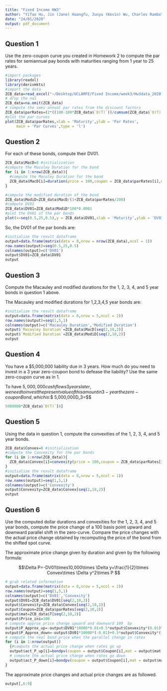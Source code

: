```yaml
---
title: "Fixed Income HW3"
author: "YiTao Hu, Jin (Jane) Huangfu, Junyu (Kevin) Wu, Charles Rambo"
date: "24/01/2020"
output: pdf_document
---
```


## Question 1
Use the zero-coupon curve you created in Homework 2 to compute the par rates for semiannual pay bonds with maturities ranging from 1 year to 25 years.
```r
#import packages
library(readxl)
library(derivmkts)
#import the data
ZCB_data=read_excel("~/Desktop/UCLAMFE/Fixed Income/week3/Hw3data_2020.xlsx")
# drop the nas 
ZCB_data=na.omit(ZCB_data)
# compute the semi-annual par rates from the discount factors
ZCB_data$parRates=(2*((100-100*ZCB_data$`D(T)`))/cumsum(ZCB_data$`D(T)`))
#plot the par curves
plot(ZCB_data$parRates,xlab = 'Maturity',ylab = 'Par Rates',
     main = 'Par Curves',type = 'l')
```

## Question 2
For each of these bonds, compute their DV01.
```r
ZCB_data$MacD=0 #initialization
#compute the Maculey Duration for the bond
for (i in 1:nrow(ZCB_data)){
  #compute the Maculey Duration for the bond
  ZCB_data$MacD[i]=duration(price = 100,coupon = ZCB_data$parRates[i],mat = ZCB_data$T[i],principal = 100,freq = 2,modified = F)
}

#compute the modified duration of the bond
ZCB_data$ModiD=ZCB_data$MacD/(1+ZCB_data$parRates/200)
#compute DV01
ZCB_data$DV01=ZCB_data$ModiD*100*0.0001
#plot the DVO1 of the par bonds
plot(x=seq(0.5,25,0.5),y = ZCB_data$DV01,xlab = 'Maturity',ylab = 'DVO1',main = 'DVO1 of par bonds',type='l')
```
So, the DV01 of the par bonds are:
```r
#initialize the result dataframe
output=data.frame(matrix(data = 0,nrow = nrow(ZCB_data),ncol = 1))
row.names(output)=seq(0.5,25,0.5)
colnames(output)=c('DV01')
output$DV01=ZCB_data$DV01
output
```

## Question 3
Compute the Macauley and modified durations for the 1, 2, 3, 4, and 5 year bonds in question 1 above.

The Macauley and modified durations for 1,2,3,4,5 year bonds are:
```r
#initialize the result dataframe
output=data.frame(matrix(data = 0,nrow = 5,ncol = 2))
row.names(output)=seq(1,5,1)
colnames(output)=c('Macauley Duration','Modified Duration')
output$`Macauley Duration`=ZCB_data$MacD[seq(2,10,2)]
output$`Modified Duration`=ZCB_data$ModiD[seq(2,10,2)]
output
```

## Question 4
You have a $5,000,000 liability due in 3 years. How much do you need to invest in a 3 year zero-coupon bond to defease the liability? Use the same zero-coupon curve as in 1.

To have $5,000,000 cash flows 3 years later, we need to invest the present value of this amount in 3-year the zero-coupon Bond, which is:
$$ 5,000,000\times D_3=$$
```r
5000000*ZCB_data$`D(T)`[6]
```


## Question 5
 Using the data in question 1, compute the convexities of the 1, 2, 3, 4, and 5 year bonds.

```r
ZCB_data$Convex=0 #initialization
#compute the Convexity for the par bonds
for (i in 1:nrow(ZCB_data)){
  ZCB_data$Convex[i]=convexity(price = 100,coupon = ZCB_data$parRates[i],mat = ZCB_data$T[i],principal = 100,freq = 2)
}
#initialize the result dataframe
output=data.frame(matrix(data = 0,nrow = 5,ncol = 1))
row.names(output)=seq(1,5,1)
colnames(output)=c('Convexity')
output$Convexity=ZCB_data$Convex[seq(2,10,2)]
output
```

## Question 6
Use the computed dollar durations and convexities for the 1, 2, 3, 4, and 5 year bonds, compute the price change of a 100 basis point upward and downward parallel shift in the zero-curve. Compare the price changes with the actual price change obtained by recomputing the price of the bond from the shifted spot curve.

The approximate price change given by duration and given by the following formula:

$$\Delta P=-DV01\times10,000\times \Delta y+\frac{1}{2}\times Convex\times \Delta y^2\times P $$

```r
# grab related information 
output=data.frame(matrix(data = 0,nrow = 5,ncol = 2))
row.names(output)=seq(1,5,1)
colnames(output)=c('DV01','Convexity')
output$DV01=ZCB_data$DV01[seq(2,10,2)]
output$Convexity=ZCB_data$Convex[seq(2,10,2)]
output$Coupon=ZCB_data$parRates[seq(2,10,2)]
output$mat=ZCB_data$T[seq(2,10,2)]
output$Price_ini=100
# compute approx price change upward and downward 100  bp
output$P_Approx_up=-output$DV01*10000*0.01+0.5*output$Convexity*(0.01)^2*100
output$P_Approx_down=-output$DV01*10000*(-0.01)+0.5*output$Convexity*(-0.01)^2*100
# compute the real bond price when the parallel change in rates
for (i in 1:nrow(output))
  {#compute the actual price change when rates go up
  output$act_P_up[i]=bondpv(coupon = output$Coupon[i],mat = output$mat[i],yield = (output$Coupon[i]/100+0.01),principal = 100,freq = 2)-100
  # compute the actual price change when rates go down
  output$act_P_down[i]=bondpv(coupon = output$Coupon[i],mat = output$mat[i],yield = (output$Coupon[i]/100-0.01),principal = 100,freq = 2)-100
}
```
The approximate price changes and actual price changes are as followed.
```r
output[,6:9]
```





